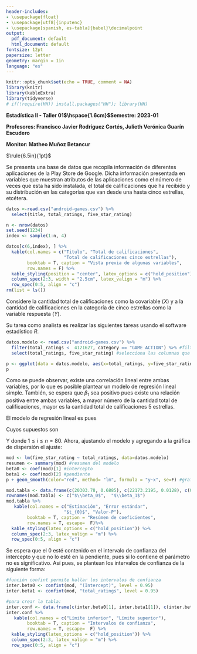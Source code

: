 ```yaml
---
header-includes:
- \usepackage{float}
- \usepackage[utf8]{inputenc}
- \usepackage[spanish, es-tabla]{babel}\decimalpoint
output:
  pdf_document: default
  html_document: default
fontsize: 12pt
papersize: letter
geometry: margin = 1in
language: "es"
---
```


```r
knitr::opts_chunk$set(echo = TRUE, comment = NA)
library(knitr)
library(kableExtra)
library(tidyverse)
# if(!require(HH)) install.packages("HH"); library(HH)
```

**Estadística II - Taller 01$\hspace{1.6cm}$Semestre: 2023-01**

**Profesores: Francisco Javier Rodríguez Cortés, Julieth Verónica Guarín Escudero**

**Monitor: Matheo Muñoz Betancur**

$\rule{6.5in}{1pt}$

Se presenta una base de datos que recopila información de diferentes 
aplicaciones de la Play Store de Google. Dicha información presentada en 
variables que muestran atributos de las aplicaciones como el número de veces que esta ha sido instalada, el total de calificaciones que ha recibido y su 
distribución en las categorías que van desde una hasta cinco estrellas, 
etcétera.

```r
datos <-read.csv("android-games.csv") %>%
  select(title, total_ratings, five_star_rating)

n <- nrow(datos)
set.seed(1234)
index <- sample(1:n, 4)

datos[c(6,index), ] %>%
  kable(col.names = c("Titulo", "Total de calificaciones",
                      "Total de calificaciones cinco estrellas"),
        booktab = T, caption = "Vista previa de algunas variables",
        row.names = F) %>%
  kable_styling(position = "center", latex_options = c("hold_position")) %>%
  column_spec(2:3, width = "2.5cm", latex_valign = "m") %>%
  row_spec(0:5, align = "c")
rm(list = ls())
```


Considere la cantidad total de calificaciones como la covariable ($X$) y a la cantidad de calificaciones en la categoría de cinco estrellas como la variable respuesta ($Y$).

Su tarea como analista es realizar las siguientes tareas usando el software
estadístico $R$.

```{=tex}
\begin{enumerate}
\item Realice la lectura de la base de datos, posteriormente filtre para solo quedarse con aquellas observaciones que tengan menos de 4121627 calificaciones totales y pertenezcan a la categoría de juegos de acción, seleccione solo la covariable y la variable respuesta. Finalmente guarde dichas observaciones en una nueva base de datos.
\item Elabore un gráfico de dispersión de los datos, luego de esto analícelo.
\item Escriba la ecuación del modelo de regresión, junto con sus supuestos. Ajuste un modelo de regresión lineal simple y añada la recta de regresión a 
la gráfica generada anteriormente. 
\item Realice una interpretación del parámetro $\beta_0$, ¿qué unidades tiene? Determine si este es significativo usando $\alpha = 0.05$ y si tiene
sentido en el contexto de los datos.
\item Repita el proceso anteriormente enunciado con el parámetro $\beta_1$.
\item Calcule un intervalo de confianza del 95\% para ambos parámetros del modelo. Antes de calcularlo responda, ¿dichos intervalos deberían contener al cero?
\end{enumerate}
```

\section*{Solución}

\subsection*{Ejercicio 1}

```r
datos.modelo <- read.csv("android-games.csv") %>%
  filter(total_ratings <  4121627, category == "GAME ACTION") %>% #filtra
  select(total_ratings, five_star_rating) #selecciona las columnas que necesito
```

\subsection*{Ejercicio 2}

```r
p <- ggplot(data = datos.modelo, aes(x=total_ratings, y=five_star_rating)) + geom_point() + labs(title = "Cantidad total de calificaciones 5 estrellas vs total de calificaciones", x = "Cantidad total de calificaciones", y= "Cantidad total de calificaciones 5 estrellas") + theme_minimal()
p
```

Como se  puede observar, existe una correlación lineal  entre ambas variables, por lo que es posible plantear un modelo de regresión lineal simple. También, se espera que $\beta_1$ sea positivo pues  existe una relación positiva entre ambas  variables,  a mayor número de la cantidad total de calificaciones, mayor es la cantidad total de calificaciones 5 estrellas.

\subsection*{Ejercicio 3}

El modelo de regresión lineal es pues

```{=tex}
\begin{equation*}
  Y_i = \beta_0 + \beta_1X_i + \varepsilon_i, \ i=1,2,\ldots, n
\end{equation*}
```

Cuyos supuestos son

```{=tex}
\begin{equation*}
  \varepsilon_i \stackrel{\text{iid}}{\sim} \mathcal{N}(0, \sigma^2), \forall i = 1, 2, \ldots, n
\end{equation*}
```

Y donde $1 \leq i \leq n= 80$. Ahora, ajustando el modelo y agregando a la gráfica de dispersión el ajuste:

```r
mod <- lm(five_star_rating ~ total_ratings, data=datos.modelo)
resumen <- summary(mod) #resumen del modelo
beta0 <- coef(mod)[1] #intercepto
beta1 <- coef(mod)[2] #pendiente
p + geom_smooth(color="red", method= "lm", formula = "y~x", se=F) #grafica con ajuste
```

\newpage
\subsection*{Ejercicios 4 y 5}

```r
mod.tabla <- data.frame(c(20303.78, 0.6885), c(22173.2195, 0.0128), c(0.9157, 53.7437), c(0.3627, 0))
rownames(mod.tabla) <- c("$\\beta_0$",  "$\\beta_1$")
mod.tabla %>% 
   kable(col.names = c("Estimación", "Error estándar",
                      "$t_{0}$", "Valor-P"),
        booktab = T, caption = "Resúmen de coeficientes",
        row.names = T, escape=  F)%>%
  kable_styling(latex_options = c("hold_position")) %>% 
  column_spec(2:3, latex_valign = "m") %>%
  row_spec(0:5, align = "c")
```

```{=tex}
\begin{itemize}
  \item $\hat{\beta_0}$ no tiene interpretación ya que el valor x=0 no está en el rango experimental dado, y puesto que su valor-P es mayor a un nivel de significancia $\alpha=0.05$, no es significativo, además tiene unidades de calificaciones de 5 estrellas
  \item $\hat{\beta_1}$ es la tasa de cambio de la cantidad de calificaciones de 5 estrellas por la cantidad
de calificaciones totales y el parámetro tiene un valor-P mucho menor al nivel de significancia, por lo que es significativamente distinto de 0 e interpretable. Por lo tanto por cada calificación total se espera que la cantidad promedio de calificaciones de 5 estrellas aumente en 0.6885 unidades.
\end{itemize}
```

\subsection*{Ejercicio 6}

Se espera que el 0 esté contenido en el intervalo de confianza del intercepto y  que no lo esté en la pendiente, pues si lo contiene el parámetro no es significativo. Así pues, se plantean los intervalos de confianza de la siguiente forma:

```{=tex}
\begin{equation*}
\beta_i \pm t_{\frac{\alpha}{2}, n-1}* \text{se}(\beta_i)
\end{equation*}
```

```r
#función confint permite hallar los intervalos de confianza
inter.beta0 <- confint(mod, "(Intercept)", level = 0.95)
inter.beta1 <- confint(mod, "total_ratings", level = 0.95)
```
```r
#para crear la tabla:
inter.conf <- data.frame(c(inter.beta0[1], inter.beta1[1]), c(inter.beta0[2], inter.beta1[2]), row.names = c("$\\beta_{0}$", "$\\beta_{1}$"))
inter.conf %>% 
   kable(col.names = c("Límite inferior", "Límite superior"),
        booktab = T, caption = "Intervalos de confianza",
        row.names = T, escape=  F) %>%
  kable_styling(latex_options = c("hold_position")) %>% 
  column_spec(2:3, latex_valign = "m") %>%
  row_spec(0:5, align = "c")
```













